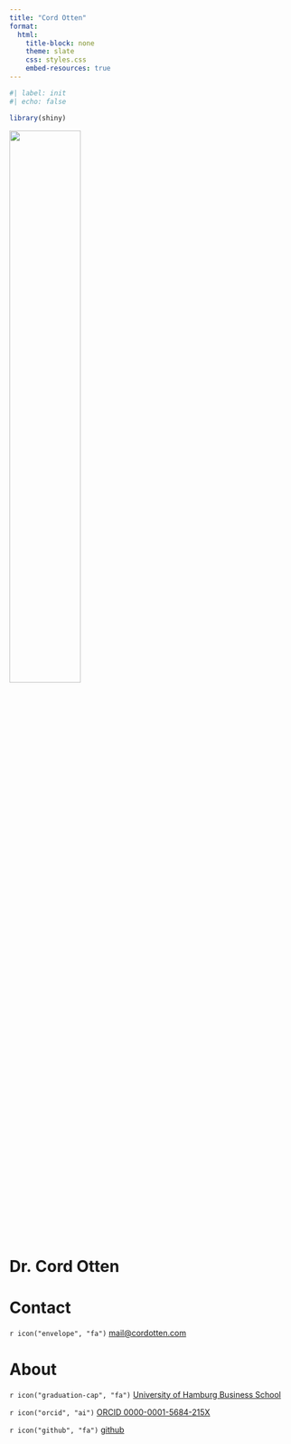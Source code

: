 ```yaml
---
title: "Cord Otten"
format:
  html:
    title-block: none
    theme: slate
    css: styles.css
    embed-resources: true
---
```


```r
#| label: init
#| echo: false

library(shiny)
```

![](PORTRAIT.png){fig-alt="Portrait of Cord Otten" fig-align="center" width="50%"}

# Dr. Cord Otten

# Contact

`r icon("envelope", "fa")` [mail\@cordotten.com](mailto:mail@cordotten.com)\

# About

`r icon("graduation-cap", "fa")` [University of Hamburg Business School](https://www.bwl.uni-hamburg.de/mp/team/cord-otten.html)

`r icon("orcid", "ai")` [ORCID 0000-0001-5684-215X](https://orcid.org/0000-0001-5684-215X)

`r icon("github", "fa")` [github](https://github.com/cord-otten)
